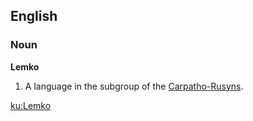 ==English==

===Noun===
'''Lemko'''

# A language in the subgroup of the [[Carpatho-Rusyn]]s.

[[ku:Lemko]]